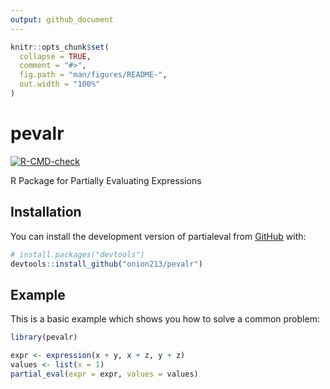 ```yaml
---
output: github_document
---
```


<!-- README.md is generated from README.Rmd. Please edit that file -->

```r
knitr::opts_chunk$set(
  collapse = TRUE,
  comment = "#>",
  fig.path = "man/figures/README-",
  out.width = "100%"
)
```

# pevalr

<!-- badges: start -->
[![R-CMD-check](https://github.com/onion213/pevalr/actions/workflows/R-CMD-check.yaml/badge.svg)](https://github.com/onion213/pevalr/actions/workflows/R-CMD-check.yaml)
<!-- badges: end -->

R Package for Partially Evaluating Expressions

## Installation

You can install the development version of partialeval from [GitHub](https://github.com/) with:

``` r
# install.packages("devtools")
devtools::install_github("onion213/pevalr")
```

## Example

This is a basic example which shows you how to solve a common problem:

```r
library(pevalr)

expr <- expression(x + y, x + z, y + z)
values <- list(x = 1)
partial_eval(expr = expr, values = values)
```
